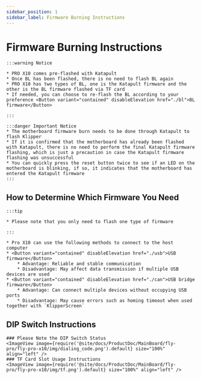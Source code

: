 ```yaml
---
sidebar_position: 1
sidebar_label: Firmware Burning Instructions
---
```









# Firmware Burning Instructions

    :::warning Notice

    * PRO X10 comes pre-flashed with Katapult
    * Once BL has been flashed, there is no need to flash BL again
    * PRO X10 has two types of BL, one is the Katapult firmware and the other is the BL firmware flashed via TF card
    * If needed, you can choose to re-flash the BL according to your preference <Button variant="contained" disableElevation href="./bl">BL firmware</Button>

    :::
    
    :::danger Important Notice
    * The motherboard firmware burn needs to be done through Katapult to flash Klipper
    * If it is confirmed that the motherboard has already been flashed with Katapult, there is no need to perform the final Katapult firmware flashing, which is just a precaution in case the Katapult firmware flashing was unsuccessful
    * You can quickly press the reset button twice to see if an LED on the motherboard is blinking, if so, it indicates that the motherboard has entered the Katapult firmware
    :::

## How to Determine Which Firmware You Need

    :::tip

    * Please note that you only need to flash one type of firmware

    :::
    
    * Pro X10 can use the following methods to connect to the host computer
    * <Button variant="contained" disableElevation href="./usb">USB firmware</Button>
        * Advantage: Reliable and stable communication
        * Disadvantage: May affect data transmission if multiple USB devices are used
    * <Button variant="contained" disableElevation href="./can">USB bridge firmware</Button>
        * Advantage: Can connect multiple devices without occupying USB ports
        * Disadvantage: May cause errors such as homing timeout when used together with `KlipperScreen`

## DIP Switch Instructions

    ### Please Note the DIP Switch Status
    <ImageView image={require('@site/docs/ProductDoc/MainBoard/fly-pro/fly-pro-x10/img/dialing_code.png').default} size="100%" align="left" />
    ### TF Card Slot Usage Instructions
    <ImageView image={require('@site/docs/ProductDoc/MainBoard/fly-pro/fly-pro-x10/img/tf.png').default} size="100%" align="left" />